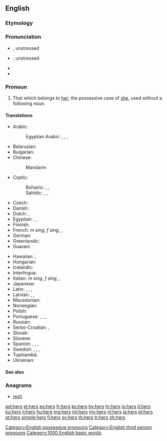 ==English==
{{wikipedia}}

===Etymology===
{{suffix|her|'s|lang=en}}

===Pronunciation===
* {{a|UK}} {{IPA|/ˈhɜːz/|lang=en}}, unstressed {{IPA|/əz/|lang=en}}
* {{a|US}} {{IPA|/ˈhɝz/|lang=en}}, unstressed {{IPA|/ɚz/|lang=en}}
* {{audio|en-us-hers.ogg|Audio (US)|lang=en}}
* {{rhymes|ɜː(ɹ)z|lang=en}}

===Pronoun===
{{en-pron|desc=possessive}}

# That which belongs to [[her]]; the possessive case of [[she]], used without a following noun.

====Translations====
{{trans-top|that which belongs to her}}
* Arabic: {{t|ar|لها|m|tr=laha|sc=Arab}}
*: Egyptian Arabic: {{t|arz|لها|tr=liha|sc=Arab}}, {{t|arz|بتاعها|m|tr=betaʕha|sc=Arab}}, {{t|arz|بتاعتها|f|tr=betaʕetha|sc=Arab}}, {{t|arz|بتوعها|p|tr=betoʕha|sc=Arab}}
* Belarusian: {{t|be|яе|tr=jajé}}
* Bulgarian: {{t|bg|неин|tr=néin}}
* Chinese:
*: Mandarin: {{t+|cmn|她|alt=她的|tr=tā-de|sc=Hani}}
* Coptic:
*: Bohairic: {{t|cop|ⲫⲱⲥ|m|tr=phōs}}, {{t|cop|ⲑⲱⲥ|f|tr=θōs}}, {{t|cop|ⲛⲟⲩⲥ|p|tr=nws}}
*: Sahidic: {{t|cop|ⲡⲱⲥ|m|tr=pōs}}, {{t|cop|ⲧⲱⲥ|f|tr=tōs}}, {{t|cop|ⲛⲟⲩⲥ|p|tr=nws}}
* Czech: {{t+|cs|její}}
* Danish: {{t|da|hendes}}
* Dutch: {{t|nl|het hare}}, {{t|nl|de hare}}
* Egyptian: {{t|egy|𓅮𓄿𓇌𓋴|m|tr=pays}}, {{t|egy|𓏏𓄿𓇌𓋴|f|tr=tays}}, {{t|egy|𓈖𓄿𓄿𓇌𓋴|p|tr=nays}}
* Finnish: {{t+|fi|hänen}}
* French: {{t+check|fr|le sien}} ''m sing'', {{t+check|fr|la sienne}} ''f sing'', {{t+check|fr|les siens|m-p}}, {{t+check|fr|les siennes|f-p}}
* German: {{t+|de|ihr}}
* Greenlandic: {{t|kl|uuma}}
* Guaraní: {{t|gn|imba'e}}
{{trans-mid}}
* Hawaiian: {{t|haw|ona}}, {{t|haw|āna}}
* Hungarian: {{t+|hu|övé}}
* Icelandic: {{t+|is|hennar}}
* Interlingua: {{t|ia|sue}}
* Italian: {{t-check|it|il suo}} ''m sing'', {{t-check|it|la sua}} ''f sing'', {{t-check|it|i suoi|m-p}}, {{t-check|it|le sue|f-p}}
* Japanese: {{t+|ja|彼女|alt=彼女の|tr=かのじょの, kanojo-no}}
* Latin: {{t+|la|suus}}, {{t|la|eius}}, {{t|la|illius}}, {{t|la|huius}}
* Latvian: {{t+|lv|viņas}}, {{t|lv|viņējs}}, {{t|lv|viņējais}}
* Macedonian: {{t|mk|нејзин|tr=néjzin}}
* Norwegian: {{t+|no|hennes|f}}
* Polish: {{t+|pl|jej}}
* Portuguese: {{t|pt|o seu|m}}, {{t|pt|a sua|f}}, {{t|pt|[[o]] [[dela]]|m}}, {{t|pt|[[a]] [[dela]]|f}}
* Russian: {{t+|ru|её|tr=jejó}}
* Serbo-Croatian: {{t|sh|њен|sc=Cyrl}}, {{t|sh|njen}}
* Slovak: {{t|sk|jej}}
* Slovene: {{t|sl|njén}}
* Spanish: {{t|es|el suyo|m}}, {{t|es|los suyos|m-p}}, {{t|es|la suya|f}}, {{t|es|las suyas|f-p}}
* Swedish: {{t+|sv|hennes}}, {{qualifier|reflexive}} {{t+|sv|sin|c}}, {{t+|sv|sitt|n}}, {{t+|sv|sina|p}}
* Tupinambá: {{t|tpn|i mba'e}}
* Ukrainian: {{t+|uk|її|tr=jijí}}
{{trans-bottom}}

====See also====
{{English personal pronouns}}

===Anagrams===
* [[resh#English|resh]]

[[Category:English possessive pronouns]]
[[Category:English third person pronouns]]

[[Category:1000 English basic words]]

[[ast:hers]]
[[et:hers]]
[[es:hers]]
[[fr:hers]]
[[ko:hers]]
[[hy:hers]]
[[hr:hers]]
[[io:hers]]
[[it:hers]]
[[ku:hers]]
[[li:hers]]
[[hu:hers]]
[[mg:hers]]
[[ml:hers]]
[[my:hers]]
[[nl:hers]]
[[ja:hers]]
[[pl:hers]]
[[pt:hers]]
[[simple:hers]]
[[fi:hers]]
[[sv:hers]]
[[th:hers]]
[[tr:hers]]
[[zh:hers]]